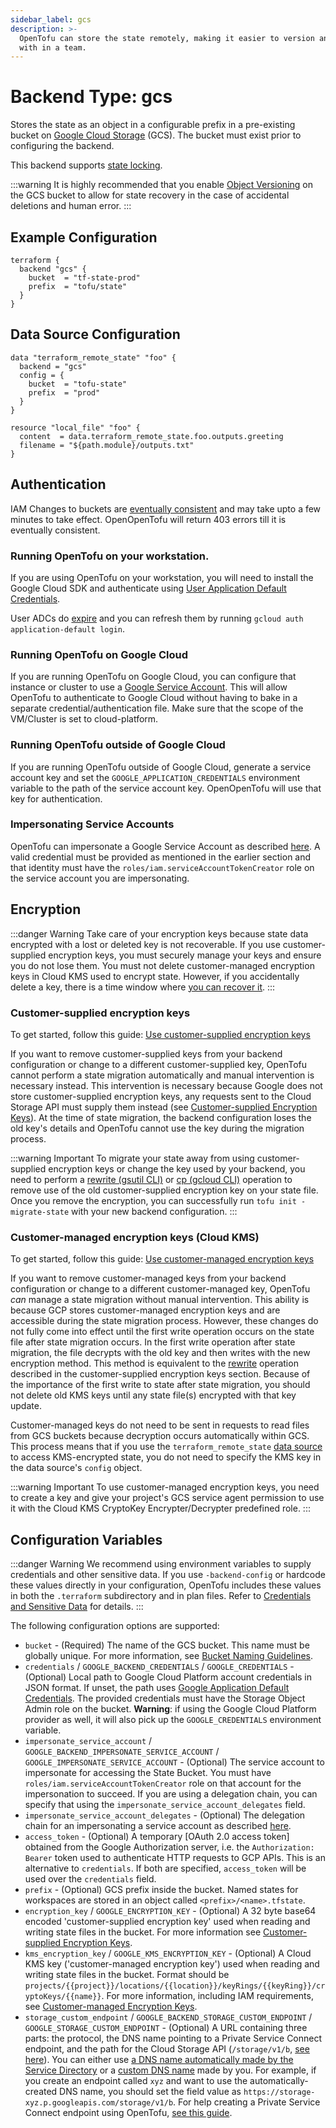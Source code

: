 ```yaml
---
sidebar_label: gcs
description: >-
  OpenTofu can store the state remotely, making it easier to version and work
  with in a team.
---
```


# Backend Type: gcs

Stores the state as an object in a configurable prefix in a pre-existing bucket on [Google Cloud Storage](https://cloud.google.com/storage/) (GCS).
The bucket must exist prior to configuring the backend.

This backend supports [state locking](/docs/language/state/locking).

:::warning
It is highly recommended that you enable
[Object Versioning](https://cloud.google.com/storage/docs/object-versioning)
on the GCS bucket to allow for state recovery in the case of accidental deletions and human error.
:::

## Example Configuration

```hcl
terraform {
  backend "gcs" {
    bucket  = "tf-state-prod"
    prefix  = "tofu/state"
  }
}
```

## Data Source Configuration

```hcl
data "terraform_remote_state" "foo" {
  backend = "gcs"
  config = {
    bucket  = "tofu-state"
    prefix  = "prod"
  }
}

resource "local_file" "foo" {
  content  = data.terraform_remote_state.foo.outputs.greeting
  filename = "${path.module}/outputs.txt"
}
```

## Authentication

IAM Changes to buckets are [eventually consistent](https://cloud.google.com/storage/docs/consistency#eventually_consistent_operations) and may take upto a few minutes to take effect. OpenOpenTofu will return 403 errors till it is eventually consistent.

### Running OpenTofu on your workstation.

If you are using OpenTofu on your workstation, you will need to install the Google Cloud SDK and authenticate using [User Application Default
Credentials](https://cloud.google.com/sdk/gcloud/reference/auth/application-default).

User ADCs do [expire](https://developers.google.com/identity/protocols/oauth2#expiration) and you can refresh them by running `gcloud auth application-default login`.

### Running OpenTofu on Google Cloud

If you are running OpenTofu on Google Cloud, you can configure that instance or cluster to use a [Google Service
Account](https://cloud.google.com/compute/docs/authentication). This will allow OpenTofu to authenticate to Google Cloud without having to bake in a separate
credential/authentication file. Make sure that the scope of the VM/Cluster is set to cloud-platform.

### Running OpenTofu outside of Google Cloud

If you are running OpenTofu outside of Google Cloud, generate a service account key and set the `GOOGLE_APPLICATION_CREDENTIALS` environment variable to
the path of the service account key. OpenOpenTofu will use that key for authentication.

### Impersonating Service Accounts

OpenTofu can impersonate a Google Service Account as described [here](https://cloud.google.com/iam/docs/creating-short-lived-service-account-credentials). A valid credential must be provided as mentioned in the earlier section and that identity must have the `roles/iam.serviceAccountTokenCreator` role on the service account you are impersonating.

## Encryption

:::danger Warning
Take care of your encryption keys because state data encrypted with a lost or deleted key is not recoverable. If you use customer-supplied encryption keys, you must securely manage your keys and ensure you do not lose them. You must not delete customer-managed encryption keys in Cloud KMS used to encrypt state. However, if you accidentally delete a key, there is a time window where [you can recover it](https://cloud.google.com/kms/docs/destroy-restore#restore).
:::

### Customer-supplied encryption keys

To get started, follow this guide: [Use customer-supplied encryption keys](https://cloud.google.com/storage/docs/encryption/using-customer-supplied-keys)

If you want to remove customer-supplied keys from your backend configuration or change to a different customer-supplied key, OpenTofu cannot perform a state migration automatically and manual intervention is necessary instead. This intervention is necessary because Google does not store customer-supplied encryption keys, any requests sent to the Cloud Storage API must supply them instead (see [Customer-supplied Encryption Keys](https://cloud.google.com/storage/docs/encryption/customer-supplied-keys)). At the time of state migration, the backend configuration loses the old key's details and OpenTofu cannot use the key during the migration process.

:::warning Important
To migrate your state away from using customer-supplied encryption keys or change the key used by your backend, you need to perform a [rewrite (gsutil CLI)](https://cloud.google.com/storage/docs/gsutil/commands/rewrite) or [cp (gcloud CLI)](https://cloud.google.com/sdk/gcloud/reference/storage/cp#--decryption-keys) operation to remove use of the old customer-supplied encryption key on your state file. Once you remove the encryption, you can successfully run `tofu init -migrate-state` with your new backend configuration.
:::

### Customer-managed encryption keys (Cloud KMS)

To get started, follow this guide: [Use customer-managed encryption keys](https://cloud.google.com/storage/docs/encryption/using-customer-managed-keys)

If you want to remove customer-managed keys from your backend configuration or change to a different customer-managed key, OpenTofu _can_ manage a state migration without manual intervention. This ability is because GCP stores customer-managed encryption keys and are accessible during the state migration process. However, these changes do not fully come into effect until the first write operation occurs on the state file after state migration occurs. In the first write operation after state migration, the file decrypts with the old key and then writes with the new encryption method. This method is equivalent to the [rewrite](https://cloud.google.com/storage/docs/gsutil/commands/rewrite) operation described in the customer-supplied encryption keys section. Because of the importance of the first write to state after state migration, you should not delete old KMS keys until any state file(s) encrypted with that key update.

Customer-managed keys do not need to be sent in requests to read files from GCS buckets because decryption occurs automatically within GCS. This process means that if you use the `terraform_remote_state` [data source](/docs/language/state/remote-state-data) to access KMS-encrypted state, you do not need to specify the KMS key in the data source's `config` object.

:::warning Important
To use customer-managed encryption keys, you need to create a key and give your project's GCS service agent permission to use it with the Cloud KMS CryptoKey Encrypter/Decrypter predefined role. 
:::

## Configuration Variables

:::danger Warning
We recommend using environment variables to supply credentials and other sensitive data. If you use `-backend-config` or hardcode these values directly in your configuration, OpenTofu includes these values in both the `.terraform` subdirectory and in plan files. Refer to [Credentials and Sensitive Data](/docs/language/settings/backends/configuration#credentials-and-sensitive-data) for details.
:::

The following configuration options are supported:

- `bucket` - (Required) The name of the GCS bucket.  This name must be
  globally unique.  For more information, see [Bucket Naming
  Guidelines](https://cloud.google.com/storage/docs/bucketnaming.html#requirements).
- `credentials` / `GOOGLE_BACKEND_CREDENTIALS` / `GOOGLE_CREDENTIALS` -
  (Optional) Local path to Google Cloud Platform account credentials in JSON
  format. If unset, the path uses [Google Application Default Credentials](https://developers.google.com/identity/protocols/application-default-credentials).  The provided credentials must have the Storage Object Admin role on the bucket.
  **Warning**: if using the Google Cloud Platform provider as well, it will
  also pick up the `GOOGLE_CREDENTIALS` environment variable.
- `impersonate_service_account` / `GOOGLE_BACKEND_IMPERSONATE_SERVICE_ACCOUNT` / `GOOGLE_IMPERSONATE_SERVICE_ACCOUNT` - (Optional) The service account to impersonate for accessing the State Bucket.
  You must have `roles/iam.serviceAccountTokenCreator` role on that account for the impersonation to succeed.
  If you are using a delegation chain, you can specify that using the `impersonate_service_account_delegates` field.
- `impersonate_service_account_delegates` - (Optional) The delegation chain for an impersonating a service account as described [here](https://cloud.google.com/iam/docs/creating-short-lived-service-account-credentials#sa-credentials-delegated).
- `access_token` - (Optional) A temporary \[OAuth 2.0 access token] obtained
  from the Google Authorization server, i.e. the `Authorization: Bearer` token
  used to authenticate HTTP requests to GCP APIs. This is an alternative to
  `credentials`. If both are specified, `access_token` will be used over the
  `credentials` field.
- `prefix` - (Optional) GCS prefix inside the bucket. Named states for
  workspaces are stored in an object called `<prefix>/<name>.tfstate`.
- `encryption_key` / `GOOGLE_ENCRYPTION_KEY` - (Optional) A 32 byte base64
  encoded 'customer-supplied encryption key' used when reading and writing state files in the bucket. For
  more information see [Customer-supplied Encryption
  Keys](https://cloud.google.com/storage/docs/encryption/customer-supplied-keys).
- `kms_encryption_key` / `GOOGLE_KMS_ENCRYPTION_KEY` - (Optional) A Cloud KMS key ('customer-managed encryption key')
  used when reading and writing state files in the bucket.
  Format should be `projects/{{project}}/locations/{{location}}/keyRings/{{keyRing}}/cryptoKeys/{{name}}`. 
  For more information, including IAM requirements, see [Customer-managed Encryption 
  Keys](https://cloud.google.com/storage/docs/encryption/customer-managed-keys).
- `storage_custom_endpoint` / `GOOGLE_BACKEND_STORAGE_CUSTOM_ENDPOINT` / `GOOGLE_STORAGE_CUSTOM_ENDPOINT` - (Optional) A URL containing three parts: the protocol, the DNS name pointing to a Private Service Connect endpoint, and the path for the Cloud Storage API (`/storage/v1/b`, [see here](https://cloud.google.com/storage/docs/json_api/v1/buckets/get#http-request)). You can either use [a DNS name automatically made by the Service Directory](https://cloud.google.com/vpc/docs/configure-private-service-connect-apis#configure-p-dns) or a [custom DNS name](https://cloud.google.com/vpc/docs/configure-private-service-connect-apis#configure-dns-default) made by you. For example, if you create an endpoint called `xyz` and want to use the automatically-created DNS name, you should set the field value as `https://storage-xyz.p.googleapis.com/storage/v1/b`. For help creating a Private Service Connect endpoint using OpenTofu, [see this guide](https://cloud.google.com/vpc/docs/configure-private-service-connect-apis#terraform_1).
